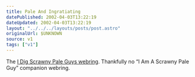 ```yaml
---
title: Pale And Ingratiating
datePublished: 2002-04-03T13:22:19
dateUpdated: 2002-04-03T13:22:19
layout: "../../../layouts/posts/post.astro"
originalUrl: $UNKNOWN
source: v1
tags: ["v1"]
---
```


The [I Dig Scrawny Pale Guys webring][1]. Thankfully no &#8220;I Am A Scrawny Pale Guy&#8221; companion webring.

[1]: http://www.rock-queen.com/spg/
